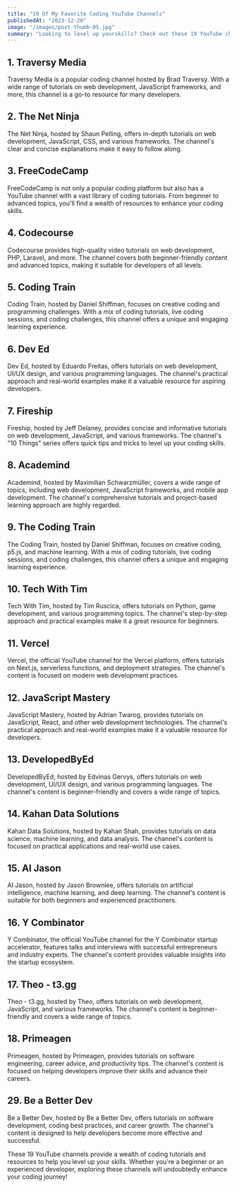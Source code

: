 ```yaml
---
title: "19 Of My Favorite Coding YouTube Channels"
publishedAt: "2023-12-20"
image: "/images/post-thumb-05.jpg"
summary: "Looking to level up yourskills? Check out these 19 YouTube channels that provide high-quality coding tutorials and resources."
---
```


## 1. Traversy Media

Traversy Media is a popular coding channel hosted by Brad Traversy. With a wide range of tutorials on web development, JavaScript frameworks, and more, this channel is a go-to resource for many developers.

## 2. The Net Ninja

The Net Ninja, hosted by Shaun Pelling, offers in-depth tutorials on web development, JavaScript, CSS, and various frameworks. The channel's clear and concise explanations make it easy to follow along.

## 3. FreeCodeCamp

FreeCodeCamp is not only a popular coding platform but also has a YouTube channel with a vast library of coding tutorials. From beginner to advanced topics, you'll find a wealth of resources to enhance your coding skills.

## 4. Codecourse

Codecourse provides high-quality video tutorials on web development, PHP, Laravel, and more. The channel covers both beginner-friendly content and advanced topics, making it suitable for developers of all levels.

## 5. Coding Train

Coding Train, hosted by Daniel Shiffman, focuses on creative coding and programming challenges. With a mix of coding tutorials, live coding sessions, and coding challenges, this channel offers a unique and engaging learning experience.

## 6. Dev Ed

Dev Ed, hosted by Eduardo Freitas, offers tutorials on web development, UI/UX design, and various programming languages. The channel's practical approach and real-world examples make it a valuable resource for aspiring developers.

## 7. Fireship

Fireship, hosted by Jeff Delaney, provides concise and informative tutorials on web development, JavaScript, and various frameworks. The channel's "10 Things" series offers quick tips and tricks to level up your coding skills.

## 8. Academind

Academind, hosted by Maximilian Schwarzmüller, covers a wide range of topics, including web development, JavaScript frameworks, and mobile app development. The channel's comprehensive tutorials and project-based learning approach are highly regarded.

## 9. The Coding Train

The Coding Train, hosted by Daniel Shiffman, focuses on creative coding, p5.js, and machine learning. With a mix of coding tutorials, live coding sessions, and coding challenges, this channel offers a unique and engaging learning experience.

## 10. Tech With Tim

Tech With Tim, hosted by Tim Ruscica, offers tutorials on Python, game development, and various programming topics. The channel's step-by-step approach and practical examples make it a great resource for beginners.

## 11. Vercel

Vercel, the official YouTube channel for the Vercel platform, offers tutorials on Next.js, serverless functions, and deployment strategies. The channel's content is focused on modern web development practices.

## 12. JavaScript Mastery

JavaScript Mastery, hosted by Adrian Twarog, provides tutorials on JavaScript, React, and other web development technologies. The channel's practical approach and real-world examples make it a valuable resource for developers.

## 13. DevelopedByEd

DevelopedByEd, hosted by Edvinas Gervys, offers tutorials on web development, UI/UX design, and various programming languages. The channel's content is beginner-friendly and covers a wide range of topics.

## 14. Kahan Data Solutions

Kahan Data Solutions, hosted by Kahan Shah, provides tutorials on data science, machine learning, and data analysis. The channel's content is focused on practical applications and real-world use cases.

## 15. AI Jason

AI Jason, hosted by Jason Brownlee, offers tutorials on artificial intelligence, machine learning, and deep learning. The channel's content is suitable for both beginners and experienced practitioners.

## 16. Y Combinator

Y Combinator, the official YouTube channel for the Y Combinator startup accelerator, features talks and interviews with successful entrepreneurs and industry experts. The channel's content provides valuable insights into the startup ecosystem.

## 17. Theo - t3.gg

Theo - t3.gg, hosted by Theo, offers tutorials on web development, JavaScript, and various frameworks. The channel's content is beginner-friendly and covers a wide range of topics.

## 18. Primeagen

Primeagen, hosted by Primeagen, provides tutorials on software engineering, career advice, and productivity tips. The channel's content is focused on helping developers improve their skills and advance their careers.

## 29. Be a Better Dev

Be a Better Dev, hosted by Be a Better Dev, offers tutorials on software development, coding best practices, and career growth. The channel's content is designed to help developers become more effective and successful.

These 19 YouTube channels provide a wealth of coding tutorials and resources to help you level up your skills. Whether you're a beginner or an experienced developer, exploring these channels will undoubtedly enhance your coding journey!
